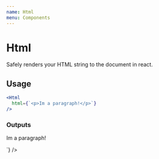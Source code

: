 ```yaml
---
name: Html
menu: Components
---
```


# Html

Safely renders your HTML string to the document in react.

<PropsTable of={Html} />

## Usage

```jsx
<Html
  html={`<p>Im a paragraph!</p>`}
/>
```

### Outputs
<Html
  html={`<p>Im a paragraph!</p>`}
/>
